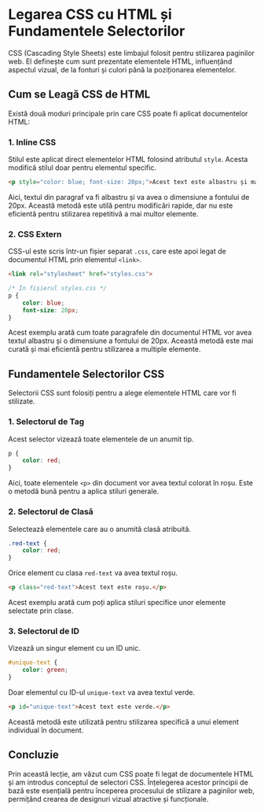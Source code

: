 # Legarea CSS cu HTML și Fundamentele Selectorilor

CSS (Cascading Style Sheets) este limbajul folosit pentru stilizarea paginilor web. El definește cum sunt prezentate elementele HTML, influențând aspectul vizual, de la fonturi și culori până la poziționarea elementelor.

## Cum se Leagă CSS de HTML

Există două moduri principale prin care CSS poate fi aplicat documentelor HTML:

### 1. Inline CSS

Stilul este aplicat direct elementelor HTML folosind atributul `style`. Acesta modifică stilul doar pentru elementul specific.

```html copy
<p style="color: blue; font-size: 20px;">Acest text este albastru și mare.</p>
```

Aici, textul din paragraf va fi albastru și va avea o dimensiune a fontului de 20px. Această metodă este utilă pentru modificări rapide, dar nu este eficientă pentru stilizarea repetitivă a mai multor elemente.

### 2. CSS Extern

CSS-ul este scris într-un fișier separat `.css`, care este apoi legat de documentul HTML prin elementul `<link>`.

```html copy
<link rel="stylesheet" href="styles.css">
```

```css copy
/* În fișierul styles.css */
p {
    color: blue;
    font-size: 20px;
}
```

Acest exemplu arată cum toate paragrafele din documentul HTML vor avea textul albastru și o dimensiune a fontului de 20px. Această metodă este mai curată și mai eficientă pentru stilizarea a multiple elemente.

## Fundamentele Selectorilor CSS

Selectorii CSS sunt folosiți pentru a alege elementele HTML care vor fi stilizate.

### 1. Selectorul de Tag

Acest selector vizează toate elementele de un anumit tip.

```css copy
p {
    color: red;
}
```

Aici, toate elementele `<p>` din document vor avea textul colorat în roșu. Este o metodă bună pentru a aplica stiluri generale.

### 2. Selectorul de Clasă

Selectează elementele care au o anumită clasă atribuită.

```css copy
.red-text {
    color: red;
}
```

Orice element cu clasa `red-text` va avea textul roșu.

```html copy
<p class="red-text">Acest text este roșu.</p>
```

Acest exemplu arată cum poți aplica stiluri specifice unor elemente selectate prin clase.

### 3. Selectorul de ID

Vizează un singur element cu un ID unic.

```css copy
#unique-text {
    color: green;
}
```

Doar elementul cu ID-ul `unique-text` va avea textul verde.

```html copy
<p id="unique-text">Acest text este verde.</p>
```

Această metodă este utilizată pentru stilizarea specifică a unui element individual în document.

## Concluzie

Prin această lecție, am văzut cum CSS poate fi legat de documentele HTML și am introdus conceptul de selectori CSS. Înțelegerea acestor principii de bază este esențială pentru începerea procesului de stilizare a paginilor web, permițând crearea de designuri vizual atractive și funcționale.